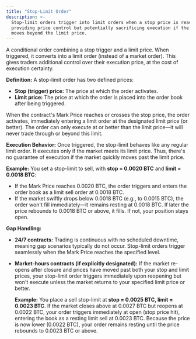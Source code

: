 ```yaml
---
title: "Stop-Limit Order"
description: >-
  Stop-limit orders trigger into limit orders when a stop price is reached,
  providing price control but potentially sacrificing execution if the market
  moves beyond the limit price.
---
```


A conditional order combining a stop trigger and a limit price. When triggered, it converts into a limit order (instead of a market order). This gives traders additional control over their execution price, at the cost of execution certainty.

**Definition:**
A stop-limit order has two defined prices:

* **Stop (trigger) price:** The price at which the order activates.
* **Limit price:** The price at which the order is placed into the order book after being triggered.

When the contract's Mark Price reaches or crosses the stop price, the order activates, immediately entering a limit order at the designated limit price (or better). The order can only execute at or better than the limit price—it will never trade through or beyond this limit.

**Execution Behavior:**
Once triggered, the stop-limit behaves like any regular limit order. It executes only if the market meets its limit price. Thus, there's no guarantee of execution if the market quickly moves past the limit price.

**Example:**
You set a stop-limit to sell, with **stop = 0.0020 BTC** and **limit = 0.0018 BTC**:

* If the Mark Price reaches 0.0020 BTC, the order triggers and enters the order book as a limit sell order at 0.0018 BTC.
* If the market swiftly drops below 0.0018 BTC (e.g., to 0.0015 BTC), the order won't fill immediately—it remains resting at 0.0018 BTC. If later the price rebounds to 0.0018 BTC or above, it fills. If not, your position stays open.

**Gap Handling:**

* **24/7 contracts:**
  Trading is continuous with no scheduled downtime, meaning gap scenarios typically do not occur. Stop-limit orders trigger seamlessly when the Mark Price reaches the specified level.
*   **Market-hours contracts (if explicitly designated):**
    If the market re-opens after closure and prices have moved past both your stop and limit prices, your stop-limit order triggers immediately upon reopening but won't execute unless the market returns to your specified limit price or better.

    **Example:** You place a sell stop-limit at **stop = 0.0025 BTC, limit = 0.0023 BTC**. If the market closes above at 0.0027 BTC but reopens at 0.0022 BTC, your order triggers immediately at open (stop price hit), entering the book as a resting limit sell at 0.0023 BTC. Because the price is now lower (0.0022 BTC), your order remains resting until the price rebounds to 0.0023 BTC or above.
